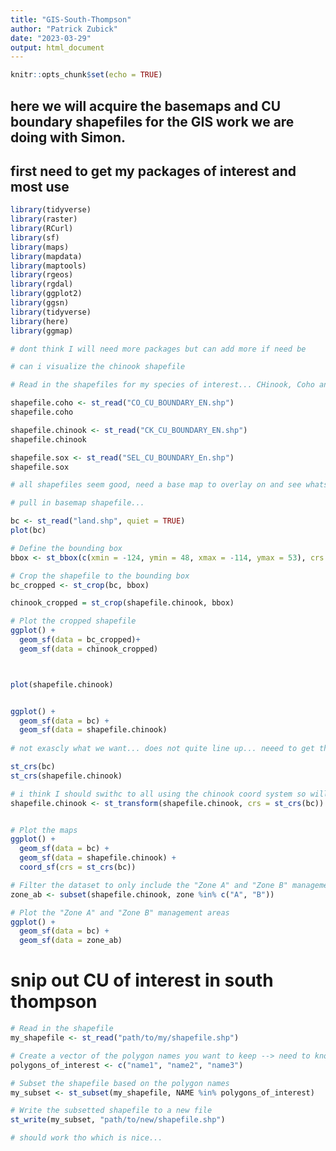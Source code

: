 ```yaml
---
title: "GIS-South-Thompson"
author: "Patrick Zubick"
date: "2023-03-29"
output: html_document
---
```


```r
knitr::opts_chunk$set(echo = TRUE)
```

## here we will acquire the basemaps and CU boundary shapefiles for the GIS work we are doing with Simon.

## first need to get my packages of interest and most use

```r
library(tidyverse)
library(raster)
library(RCurl)
library(sf)
library(maps) 
library(mapdata)
library(maptools)
library(rgeos)
library(rgdal)
library(ggplot2)
library(ggsn)
library(tidyverse)
library(here)
library(ggmap)

# dont think I will need more packages but can add more if need be

```

```r

# can i visualize the chinook shapefile

# Read in the shapefiles for my species of interest... CHinook, Coho and Sockeye...

shapefile.coho <- st_read("CO_CU_BOUNDARY_EN.shp")
shapefile.coho

shapefile.chinook <- st_read("CK_CU_BOUNDARY_EN.shp")
shapefile.chinook

shapefile.sox <- st_read("SEL_CU_BOUNDARY_En.shp")
shapefile.sox

# all shapefiles seem good, need a base map to overlay on and see whats up....

# pull in basemap shapefile...

bc <- st_read("land.shp", quiet = TRUE)
plot(bc)

# Define the bounding box
bbox <- st_bbox(c(xmin = -124, ymin = 48, xmax = -114, ymax = 53), crs = st_crs(bc))

# Crop the shapefile to the bounding box
bc_cropped <- st_crop(bc, bbox)

chinook_cropped = st_crop(shapefile.chinook, bbox)

# Plot the cropped shapefile
ggplot() + 
  geom_sf(data = bc_cropped)+
  geom_sf(data = chinook_cropped)



plot(shapefile.chinook)


ggplot() + 
  geom_sf(data = bc) + 
  geom_sf(data = shapefile.chinook)
         
# not exascly what we want... does not quite line up... neeed to get them both on the same coord system.. 

st_crs(bc)
st_crs(shapefile.chinook)

# i think I should swithc to all using the chinook coord system so will try that next time.. 
shapefile.chinook <- st_transform(shapefile.chinook, crs = st_crs(bc))


# Plot the maps
ggplot() + 
  geom_sf(data = bc) + 
  geom_sf(data = shapefile.chinook) +
  coord_sf(crs = st_crs(bc))

# Filter the dataset to only include the "Zone A" and "Zone B" management areas
zone_ab <- subset(shapefile.chinook, zone %in% c("A", "B"))

# Plot the "Zone A" and "Zone B" management areas
ggplot() + 
  geom_sf(data = bc) + 
  geom_sf(data = zone_ab)

```
# snip out CU of interest in south thompson 


```r
# Read in the shapefile
my_shapefile <- st_read("path/to/my/shapefile.shp")

# Create a vector of the polygon names you want to keep --> need to know the names of my polygons...
polygons_of_interest <- c("name1", "name2", "name3")

# Subset the shapefile based on the polygon names
my_subset <- st_subset(my_shapefile, NAME %in% polygons_of_interest)

# Write the subsetted shapefile to a new file
st_write(my_subset, "path/to/new/shapefile.shp")

# should work tho which is nice...



```

